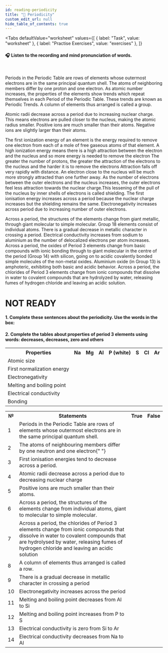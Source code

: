```yaml
---
id: reading-periodicity
title: "📝 Periodicity"
custom_edit_url: null
hide_table_of_contents: true
---
```



<Tabs
  defaultValue="worksheet"
  values={[
    { label: "Task", value: "worksheet" },
    { label: "Practise Exercises", value: "exercises" },
  ]}
>
<TabItem value="worksheet">

#### 🎧️ Listen to the recording and mind pronunciation of words.

<ReactPlayer
  url="/media/503.1f40e98e.mp3"
  width="100ww"
  height="40px"
  controls={true}
/>

<br />

Periods in the Periodic Table are rows of elements whose outermost electrons are in the same principal quantum shell. The atoms of neighboring members differ by one proton and one electron. As atomic number increases, the properties of the elements show trends which repeat themselves in each Period of the Periodic Table. These trends are known as Periodic Trends. A column of elements thus arranged is called a group.

Atomic radii decrease across a period due to increasing nuclear charge. This means electrons are pulled closer to the nucleus, making the atomic radius smaller. Positive ions are much smaller than their atoms. Negative ions are slightly larger than their atoms.

The first ionization energy of an element is the energy required to remove one electron from each of a mole of free gaseous atoms of that element. A high ionization energy means there is a high attraction between the electron and the nucleus and so more energy is needed to remove the electron The greater the number of protons, the greater the attraction of the electrons to the nucleus and the harder it is to remove the electrons Attraction falls off very rapidly with distance. An electron close to the nucleus will be much more strongly attracted than one further away. As the number of electrons between the outer electrons and the nucleus increases, the outer electrons feel less attraction towards the nuclear charge.This lessening of the pull of the nucleus by inner shells of electrons is called shielding. The first ionisation energy increases across a period because the nuclear charge increases but the shielding remains the same. Electronegativity increases across period due to increasing number of outer electrons.

Across a period, the structures of the elements change from giant metallic, through giant molecular to simple molecular. Group 18 elements consist of individual atoms. There is a gradual decrease in metallic character in crossing a period. Electrical conductivity increases from sodium to aluminium as the number of delocalized electrons per atom increases. Across a period, the oxides of Period 3 elements change from basic compounds with ionic bonding through to giant molecular in the centre of the period (Group 14) with silicon, going on to acidic covalently bonded simple molecules of the non-metal oxides. Aluminium oxide (in Group 13) is amphoteric, exhibiting both basic and acidic behavior. Across a period, the chlorides of Period 3 elements change from ionic compounds that dissolve in water to covalent compounds that are hydrolyzed by water, releasing fumes of hydrogen chloride and leaving an acidic solution.

</TabItem>

<TabItem value="exercises">

# NOT READY

#### 1. Complete these sentences about the periodicity. Use the words in the box:

<Frame
  src="https://learningapps.org/watch?v=posii13jn20"
  style={{
    width: "80%",
    height: "60vh",
    border: "none",
  }}
/>

#### 2. Complete the tables about properties of period 3 elements using words: decreases, decreases, zero and others

<table>
  <tr>
    <th>Properties</th>
    <th>Na</th>
    <th>Mg</th>
    <th>Al</th>
    <th>P (white)</th>
    <th>S</th>
    <th>Cl</th>
    <th>Ar</th>
  </tr>
  <tr>
    <td>Atomic size</td>
    <td></td>
    <td></td>
    <td></td>
    <td></td>
    <td></td>
    <td></td>
    <td></td>
  </tr>
  <tr>
    <td>First normalization energy</td>
    <td></td>
    <td></td>
    <td></td>
    <td></td>
    <td></td>
    <td></td>
    <td></td>
  </tr>
  <tr>
    <td>Electronegativity</td>
    <td></td>
    <td></td>
    <td></td>
    <td></td>
    <td></td>
    <td></td>
    <td></td>
  </tr>
  <tr>
    <td>Melting and boiling point</td>
    <td></td>
    <td></td>
    <td></td>
    <td></td>
    <td></td>
    <td></td>
    <td></td>
  </tr>
  <tr>
    <td>Electrical conductivity</td>
    <td></td>
    <td></td>
    <td></td>
    <td></td>
    <td></td>
    <td></td>
    <td></td>
  </tr>
  <tr>
    <td>Bonding</td>
    <td></td>
    <td></td>
    <td></td>
    <td></td>
    <td></td>
    <td></td>
    <td></td>
  </tr>
</table>

<table>
  <tr>
    <th>№</th>
    <th>Statements</th>
    <th>True</th>
    <th>False</th>
  </tr>
  <tr>
    <td>1</td>
    <td>
      Periods in the Periodic Table are rows of elements whose outermost
      electrons are in the same principal quantum shell.
    </td>
    <td></td>
    <td></td>
  </tr>
  <tr>
    <td>2</td>
    <td>
      The atoms of neighbouring members differ by one neutron and one electron{" "}
    </td>
    <td></td>
    <td></td>
  </tr>
  <tr>
    <td>3</td>
    <td>First ionisation energies tend to decrease across a period.</td>
    <td></td>
    <td></td>
  </tr>
  <tr>
    <td>4</td>
    <td>
      Atomic radii decrease across a period due to decreasing nuclear charge
    </td>
    <td></td>
    <td></td>
  </tr>
  <tr>
    <td>5</td>
    <td>Positive ions are much smaller than their atoms.</td>
    <td></td>
    <td></td>
  </tr>
  <tr>
    <td>6</td>
    <td>
      Across a period, the structures of the elements change from individual
      atoms, giant to molecular to simple molecular.
    </td>
    <td></td>
    <td></td>
  </tr>
  <tr>
    <td>7</td>
    <td>
      Across a period, the chlorides of Period 3 elements change from ionic
      compounds that dissolve in water to covalent compounds that are hydrolysed
      by water, releasing fumes of hydrogen chloride and leaving an acidic
      solution
    </td>
    <td></td>
    <td></td>
  </tr>
  <tr>
    <td>8</td>
    <td>A column of elements thus arranged is called a row.</td>
    <td></td>
    <td></td>
  </tr>
  <tr>
    <td>9</td>
    <td>
      There is a gradual decrease in metallic character in crossing a period
    </td>
    <td></td>
    <td></td>
  </tr>
  <tr>
    <td>10</td>
    <td>Electronegativity increases across the period</td>
    <td></td>
    <td></td>
  </tr>
  <tr>
    <td>11</td>
    <td>Melting and boiling point decreases from Al to Si</td>
    <td></td>
    <td></td>
  </tr>
  <tr>
    <td>12</td>
    <td>Melting and boiling point increases from P to S</td>
    <td></td>
    <td></td>
  </tr>
  <tr>
    <td>13</td>
    <td>Electrical conductivity is zero from Si to Ar</td>
    <td></td>
    <td></td>
  </tr>
  <tr>
    <td>14</td>
    <td>Electrical conductivity decreases from Na to Al</td>
    <td></td>
    <td></td>
  </tr>
</table>
<Frame
  src="https://h5p.org/h5p/embed/1079754"
  style={{
    width: "1090px",
    height: "564px",
    border: "none",
  }}
/>

</TabItem>
</Tabs>
